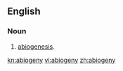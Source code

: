 ==English==

===Noun===
{{en-noun|-}}

# {{biology}} [[abiogenesis]].

[[kn:abiogeny]]
[[vi:abiogeny]]
[[zh:abiogeny]]